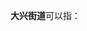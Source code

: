 '''大兴街道'''可以指：
{{PRC admin/disambig|21/01/14/015/000|23/01/04/010/000|41/02/02/003/000|51/18/02/103/000|53/07/24/101/000}}
{{disambig|cat=四字乡级行政区划消歧义}}